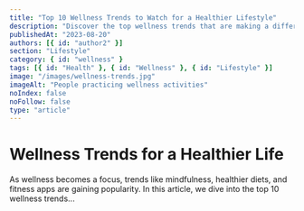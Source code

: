 ```yaml
---
title: "Top 10 Wellness Trends to Watch for a Healthier Lifestyle"
description: "Discover the top wellness trends that are making a difference in people's lives, from mindful eating to digital detoxing and more."
publishedAt: "2023-08-20"
authors: [{ id: "author2" }]
section: "Lifestyle"
category: { id: "wellness" }
tags: [{ id: "Health" }, { id: "Wellness" }, { id: "Lifestyle" }]
image: "/images/wellness-trends.jpg"
imageAlt: "People practicing wellness activities"
noIndex: false
noFollow: false
type: "article"
---
```


# Wellness Trends for a Healthier Life

As wellness becomes a focus, trends like mindfulness, healthier diets, and fitness apps are gaining popularity. In this article, we dive into the top 10 wellness trends...
